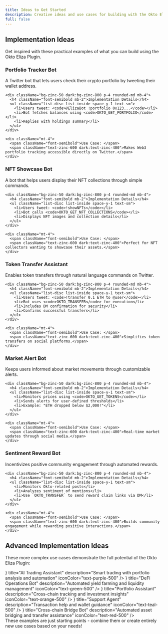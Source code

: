 ```yaml
---
title: Ideas to Get Started
description: Creative ideas and use cases for building with the Okto Eliza Plugin
full: false
---
```



## Implementation Ideas

Get inspired with these practical examples of what you can build using the Okto Eliza Plugin.


<div className="grid grid-cols-1 gap-6 mt-8">
  <div className="p-6 rounded-lg border-2 border-zinc-200 dark:border-zinc-700 hover:border-zinc-300 dark:hover:border-zinc-600 transition-all">
    <h3 className="text-xl font-bold mb-3">Portfolio Tracker Bot</h3>
    <p className="text-zinc-600 dark:text-zinc-400 mb-4">
      A Twitter bot that lets users check their crypto portfolio by tweeting their wallet address.
    </p>
    
    <div className="bg-zinc-50 dark:bg-zinc-800 p-4 rounded-md mb-4">
      <h4 className="font-semibold mb-2">Implementation Details</h4>
      <ul className="list-disc list-inside space-y-1 text-sm">
        <li>Users tweet: <code>@ElizaBot !portfolio 0x123...</code></li>
        <li>Bot fetches balances using <code>OKTO_GET_PORTFOLIO</code></li>
        <li>Replies with holdings summary</li>
      </ul>
    </div>
    
    <div className="mt-4">
      <span className="font-semibold">Use Case: </span>
      <span className="text-zinc-600 dark:text-zinc-400">Makes Web3 portfolio tracking accessible directly on Twitter.</span>
    </div>
  </div>

  <div className="p-6 rounded-lg border-2 border-zinc-200 dark:border-zinc-700 hover:border-zinc-300 dark:hover:border-zinc-600 transition-all">
    <h3 className="text-xl font-bold mb-3">NFT Showcase Bot</h3>
    <p className="text-zinc-600 dark:text-zinc-400 mb-4">
      A bot that helps users display their NFT collections through simple commands.
    </p>
    
    <div className="bg-zinc-50 dark:bg-zinc-800 p-4 rounded-md mb-4">
      <h4 className="font-semibold mb-2">Implementation Details</h4>
      <ul className="list-disc list-inside space-y-1 text-sm">
        <li>Users tweet: <code>!showNFTs</code></li>
        <li>Bot calls <code>OKTO_GET_NFT_COLLECTIONS</code></li>
        <li>Displays NFT images and collection details</li>
      </ul>
    </div>
    
    <div className="mt-4">
      <span className="font-semibold">Use Case: </span>
      <span className="text-zinc-600 dark:text-zinc-400">Perfect for NFT collectors wanting to showcase their assets.</span>
    </div>
  </div>

  <div className="p-6 rounded-lg border-2 border-zinc-200 dark:border-zinc-700 hover:border-zinc-300 dark:hover:border-zinc-600 transition-all">
    <h3 className="text-xl font-bold mb-3">Token Transfer Assistant</h3>
    <p className="text-zinc-600 dark:text-zinc-400 mb-4">
      Enables token transfers through natural language commands on Twitter.
    </p>
    
    <div className="bg-zinc-50 dark:bg-zinc-800 p-4 rounded-md mb-4">
      <h4 className="font-semibold mb-2">Implementation Details</h4>
      <ul className="list-disc list-inside space-y-1 text-sm">
        <li>Users tweet: <code>!transfer 0.1 ETH to @user</code></li>
        <li>Bot uses <code>OKTO_TRANSFER</code> for execution</li>
        <li>Includes DM confirmation for security</li>
        <li>Confirms successful transfers</li>
      </ul>
    </div>
    
    <div className="mt-4">
      <span className="font-semibold">Use Case: </span>
      <span className="text-zinc-600 dark:text-zinc-400">Simplifies token transfers on social platforms.</span>
    </div>
  </div>

  <div className="p-6 rounded-lg border-2 border-zinc-200 dark:border-zinc-700 hover:border-zinc-300 dark:hover:border-zinc-600 transition-all">
    <h3 className="text-xl font-bold mb-3">Market Alert Bot</h3>
    <p className="text-zinc-600 dark:text-zinc-400 mb-4">
      Keeps users informed about market movements through customizable alerts.
    </p>
    
    <div className="bg-zinc-50 dark:bg-zinc-800 p-4 rounded-md mb-4">
      <h4 className="font-semibold mb-2">Implementation Details</h4>
      <ul className="list-disc list-inside space-y-1 text-sm">
        <li>Monitors prices using <code>OKTO_GET_TOKENS</code></li>
        <li>Sends alerts for user-defined thresholds</li>
        <li>Example: "ETH dropped below $2,000!"</li>
      </ul>
    </div>
    
    <div className="mt-4">
      <span className="font-semibold">Use Case: </span>
      <span className="text-zinc-600 dark:text-zinc-400">Real-time market updates through social media.</span>
    </div>
  </div>

  <div className="p-6 rounded-lg border-2 border-zinc-200 dark:border-zinc-700 hover:border-zinc-300 dark:hover:border-zinc-600 transition-all">
    <h3 className="text-xl font-bold mb-3">Sentiment Reward Bot</h3>
    <p className="text-zinc-600 dark:text-zinc-400 mb-4">
      Incentivizes positive community engagement through automated rewards.
    </p>
    
    <div className="bg-zinc-50 dark:bg-zinc-800 p-4 rounded-md mb-4">
      <h4 className="font-semibold mb-2">Implementation Details</h4>
      <ul className="list-disc list-inside space-y-1 text-sm">
        <li>Monitors Okto-related posts</li>
        <li>Analyzes sentiment of mentions</li>
        <li>Use `OKTO_TRANSFER` to send reward claim links via DM</li>
      </ul>
    </div>
    
    <div className="mt-4">
      <span className="font-semibold">Use Case: </span>
      <span className="text-zinc-600 dark:text-zinc-400">Builds community engagement while rewarding positive interactions.</span>
    </div>
  </div>
  
</div>

## Advanced Implementation Ideas

These more complex use cases demonstrate the full potential of the Okto Eliza Plugin:

<div className="grid grid-cols-1 md:grid-cols-3 gap-6 mt-8">
  <FeatureCard
    icon={<Brain size={20} />}
    title="AI Trading Assistant"
    description="Smart trading with portfolio analysis and automation"
    iconColor="text-purple-500"
  />
  <FeatureCard
    icon={<Coins size={20} />}
    title="DeFi Operations Bot"
    description="Automated yield farming and liquidity management"
    iconColor="text-green-500"
  />
  <FeatureCard
    icon={<Users size={20} />}
    title="Portfolio Assistant"
    description="Cross-chain tracking and investment insights"
    iconColor="text-orange-500"
  />
  <FeatureCard
    icon={<Headphones size={20} />}
    title="Support Agent"
    description="Transaction help and wallet guidance"
    iconColor="text-teal-500"
  />
  <FeatureCard
    icon={<Network size={20} />}
    title="Cross-chain Bridge Bot"
    description="Automated asset bridging and transfer assistance"
    iconColor="text-red-500"
  />
</div>

<Callout type="info" emoji="💡">
These examples are just starting points - combine them or create entirely new use cases based on your needs!
</Callout>





